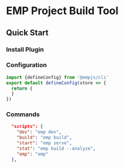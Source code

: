 # EMP Project Build Tool

## Quick Start

### Install Plugin

<PackageManagerTabs command="add @empjs/cli -D" />

### Configuration
```ts title="emp-config.js"
import {defineConfig} from '@empjs/cli'
export default defineConfig(store => {
  return {
  }
})
```

### Commands
```json title="package.json"
  "scripts": {
    "dev": "emp dev",
    "build": "emp build",
    "start": "emp serve",
    "stat": "emp build --analyze",
    "emp": "emp"
  },
```